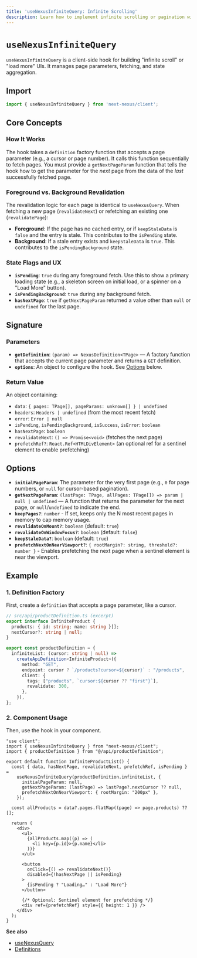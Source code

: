```yaml
---
title: 'useNexusInfiniteQuery: Infinite Scrolling'
description: Learn how to implement infinite scrolling or pagination with useNexusInfiniteQuery, supporting cursor-based and page-based loading.
---
```


# `useNexusInfiniteQuery`

`useNexusInfiniteQuery` is a client-side hook for building "infinite scroll" or "load more" UIs. It manages page parameters, fetching, and state aggregation.

## Import

```ts path=null start=null
import { useNexusInfiniteQuery } from 'next-nexus/client';
```

## Core Concepts

### How It Works
The hook takes a `definition` factory function that accepts a page parameter (e.g., a cursor or page number). It calls this function sequentially to fetch pages. You must provide a `getNextPageParam` function that tells the hook how to get the parameter for the *next* page from the data of the *last* successfully fetched page.

### Foreground vs. Background Revalidation
The revalidation logic for each page is identical to `useNexusQuery`. When fetching a new page (`revalidateNext`) or refetching an existing one (`revalidatePage`):
- **Foreground**: If the page has no cached entry, or if `keepStaleData` is `false` and the entry is stale. This contributes to the `isPending` state.
- **Background**: If a stale entry exists and `keepStaleData` is `true`. This contributes to the `isPendingBackground` state.

### State Flags and UX
- **`isPending`**: `true` during any foreground fetch. Use this to show a primary loading state (e.g., a skeleton screen on initial load, or a spinner on a "Load More" button).
- **`isPendingBackground`**: `true` during any background fetch.
- **`hasNextPage`**: `true` if `getNextPageParam` returned a value other than `null` or `undefined` for the last page.

## Signature

### Parameters
- **`getDefinition`**: `(param) => NexusDefinition<TPage>` — A factory function that accepts the current page parameter and returns a `GET` definition.
- **`options`**: An object to configure the hook. See [Options](#options) below.

### Return Value
An object containing:
- `data`: `{ pages: TPage[], pageParams: unknown[] } | undefined`
- `headers`: `Headers | undefined` (from the most recent fetch)
- `error`: `Error | null`
- `isPending`, `isPendingBackground`, `isSuccess`, `isError`: `boolean`
- `hasNextPage`: `boolean`
- `revalidateNext`: `() => Promise<void>` (fetches the next page)
- `prefetchRef?`: `React.Ref<HTMLDivElement>` (an optional ref for a sentinel element to enable prefetching)

## Options

- **`initialPageParam`**: The parameter for the very first page (e.g., `0` for page numbers, or `null` for cursor-based pagination).
- **`getNextPageParam`**: `(lastPage: TPage, allPages: TPage[]) => param | null | undefined` — A function that returns the parameter for the next page, or `null`/`undefined` to indicate the end.
- **`keepPages?`**: `number` - If set, keeps only the N most recent pages in memory to cap memory usage.
- **`revalidateOnMount?`**: `boolean` (default: `true`)
- **`revalidateOnWindowFocus?`**: `boolean` (default: `false`)
- **`keepStaleData?`**: `boolean` (default: `true`)
- **`prefetchNextOnNearViewport?`**: `{ rootMargin?: string, threshold?: number }` - Enables prefetching the next page when a sentinel element is near the viewport.

## Example

### 1. Definition Factory
First, create a `definition` that accepts a page parameter, like a cursor.

```ts path=null start=null
// src/api/productDefinition.ts (excerpt)
export interface InfiniteProduct {
  products: { id: string; name: string }[];
  nextCursor?: string | null;
}

export const productDefinition = {
  infiniteList: (cursor: string | null) =>
    createApiDefinition<InfiniteProduct>({
      method: "GET",
      endpoint: cursor ? `/products?cursor=${cursor}` : "/products",
      client: {
        tags: ["products", `cursor:${cursor ?? "first"}`],
        revalidate: 300,
      },
    }),
};
```

### 2. Component Usage
Then, use the hook in your component.

```tsx path=null start=null
"use client";
import { useNexusInfiniteQuery } from "next-nexus/client";
import { productDefinition } from "@/api/productDefinition";

export default function InfiniteProductList() {
  const { data, hasNextPage, revalidateNext, prefetchRef, isPending } =
    useNexusInfiniteQuery(productDefinition.infiniteList, {
      initialPageParam: null,
      getNextPageParam: (lastPage) => lastPage?.nextCursor ?? null,
      prefetchNextOnNearViewport: { rootMargin: "200px" },
    });

  const allProducts = data?.pages.flatMap((page) => page.products) ?? [];

  return (
    <div>
      <ul>
        {allProducts.map((p) => (
          <li key={p.id}>{p.name}</li>
        ))}
      </ul>
      
      <button
        onClick={() => revalidateNext()}
        disabled={!hasNextPage || isPending}
      >
        {isPending ? "Loading…" : "Load More"}
      </button>

      {/* Optional: Sentinel element for prefetching */}
      <div ref={prefetchRef} style={{ height: 1 }} />
    </div>
  );
}
```

**See also**
- [useNexusQuery](/en/api/hooks/use-nexus-query)
- [Definitions](/en/api/definitions)